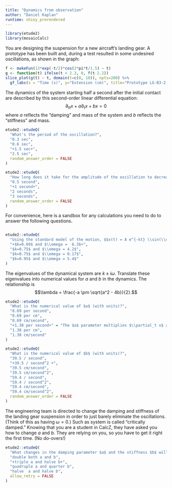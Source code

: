 ```yaml
---
title: "Dynamics from observation"
author: "Daniel Kaplan"
runtime: shiny_prerendered
---
```

```r
library(etude2)
library(mosaicCalc)
```

You are designing the suspension for a new aircraft's landing gear. A prototype has been built and, during a test resulted in some undesired oscillations, as shown in the graph:

```r
f <- makeFun(13*exp(-t/2)*cos(2*pi*t/1.5) ~ t)
g <- function(t) ifelse(t < 2.3, 0, f(t-2.2))
slice_plot(g(t) ~ t, domain(t=c(0, 10)), npts=200) %>%
  gf_labs(x = "Time (s)", y="Extension (cm)", title="Prototype LG-B3-2 impact dynamics")
```

The dynamics of the system starting half a second after the initial contact are described by this second-order linear differential equation:
$$\partial_{tt} x + a \partial_t x + b x = 0$$ where $a$ reflects the "damping" and mass of the system and $b$ reflects the "stiffness" and mass.  

```r
etude2::etudeQ(
  "What's the period of the oscillation?",
  "0.3 sec",
  "0.6 sec",
  "+1.5 sec+",
  "2.5 sec", 
  random_answer_order = FALSE
)
```

```r
etude2::etudeQ(
  "How long does it take for the amplitude of the oscillation to decrease by 50%?",
  "0.5 second", 
  "+1 second+",
  "2 seconds",
  "3 seconds",
  random_answer_order = FALSE
)
```

For convenience, here is a sandbox for any calculations you need to do to answer the following questions.

```r
```


```r
etude2::etudeQ(
  "Using the standard model of the motion, $$x(t) = A e^{-kt} \\sin(\\omega t + \\phi)$$ what numerical values of $k$ and $\\omega$ correspond to the observations in the first two questions?",
  "+$k=0.69$ and $\\omega =  6.3$+",
  "$k=0.75$ and $\\omega = 4.2$",
  "$k=0.75$ and $\\omega = 0.17$",
  "$k=0.95$ and $\\omega = 5.4$"
)
```

The eigenvalues of the dynamical system are $k \pm i \omega$. Translate these eigenvalues into numerical values for $a$ and $b$ in the dynamics. The relationship is $$\lambda = \frac{-a \pm \sqrt{a^2 - 4b}}{2}.$$

```r
etude2::etudeQ(
  "What is the numerical value of $a$ (with units)?",
  "0.69 per second",
  "0.69 per cm",
  "0.69 cm/second",
  "+1.38 per second+" = "The $a$ parameter multiplies $\\partial_t x$ and the product has to have the same units as $\\partial_{tt} x$.",
  "1.38 per cm",
  "1.38 cm/second"
)
```

```r
etude2::etudeQ(
  "What is the numerical value of $b$ (with units)?",
  "39.5 / second",
  "+39.5 / second^2 +",
  "39.5 cm/second",
  "39.5 cm/second^2",
  "59.4 / second",
  "59.4 / second^2",
  "59.4 cm/second",
  "59.4 cm/second^2",
  random_answer_order = FALSE
)
```

The engineering team is directed to change the damping and stiffness of the landing gear suspension in order to just barely eliminate the oscillations. (Think of this as having $\omega = 0$.) Such as system is called "critically damped." Knowing that you are a student in CalcZ, they have asked you how to change $a$ and $b$. They are relying on you, so you have to get it right the first time. (No do-overs!)

```r
etude2::etudeQ(
  "What changes in the damping parameter $a$ and the stiffness $b$ will cause the suspension to be critically damped?",
  "double both a and b",
  "+triple a and halve b+",
  "quadruple a and quarter b",
  "halve  a and halve b",
  allow_retry = FALSE
)
```
